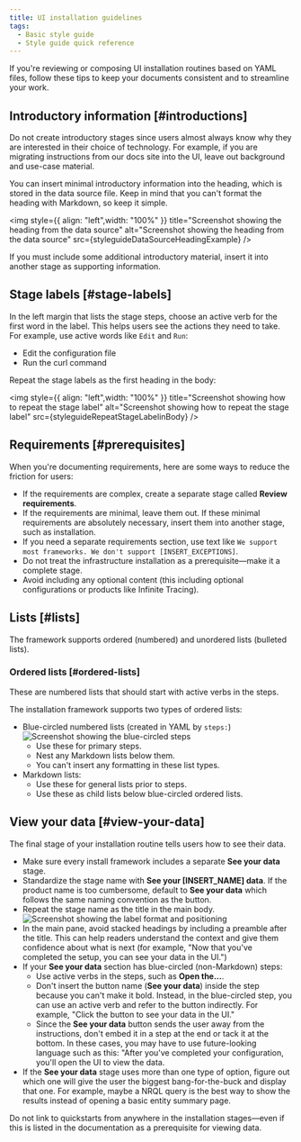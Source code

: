 ```yaml
---
title: UI installation guidelines
tags:
  - Basic style guide
  - Style guide quick reference
---
```








If you're reviewing or composing UI installation routines based on YAML files, follow these tips to keep your documents consistent and to streamline your work.

## Introductory information [#introductions]

Do not create introductory stages since users almost always know why they are interested in their choice of technology. For example, if you are migrating instructions from our docs site into the UI, leave out background and use-case material.

You can insert minimal introductory information into the heading, which is stored in the data source file. Keep in mind that you can't format the heading with Markdown, so keep it simple.

<img
    style={{ align: "left",width: "100%" }}
    title="Screenshot showing the heading from the data source"
    alt="Screenshot showing the heading from the data source"
    src={styleguideDataSourceHeadingExample}
/>

If you must include some additional introductory material, insert it into another stage as supporting information.

## Stage labels [#stage-labels]

In the left margin that lists the stage steps, choose an active verb for the first word in the label. This helps users see the actions they need to take. For example, use active words like `Edit` and `Run`:

* Edit the configuration file
* Run the curl command

Repeat the stage labels as the first heading in the body:

<img
    style={{ align: "left",width: "100%" }}
    title="Screenshot showing how to repeat the stage label"
    alt="Screenshot showing how to repeat the stage label"
    src={styleguideRepeatStageLabelinBody}
/>

## Requirements [#prerequisites]

When you're documenting requirements, here are some ways to reduce the friction for users:

* If the requirements are complex, create a separate stage called **Review requirements**.
* If the requirements are minimal, leave them out. If these minimal requirements are absolutely necessary, insert them into another stage, such as installation.
* If you need a separate requirements section, use text like `We support most frameworks. We don't support [INSERT_EXCEPTIONS]`.
* Do not treat the infrastructure installation as a prerequisite&mdash;make it a complete stage.
* Avoid including any optional content (this including optional configurations or products like Infinite Tracing).

## Lists [#lists]

The framework supports ordered (numbered) and unordered lists (bulleted lists).

### Ordered lists [#ordered-lists]

These are numbered lists that should start with active verbs in the steps.

The installation framework supports two types of ordered lists:

* Blue-circled numbered lists (created in YAML by `steps:`)
    <img
        title="Screenshot showing the blue-circled steps"
        alt="Screenshot showing the blue-circled steps"
        src={styleguideBlueCircledSteps}
    />
    * Use these for primary steps.
    * Nest any Markdown lists below them.
    * You can't insert any formatting in these list types.
* Markdown lists:
    * Use these for general lists prior to steps.
    * Use these as child lists below blue-circled ordered lists.

## View your data [#view-your-data]

The final stage of your installation routine tells users how to see their data.

* Make sure every install framework includes a separate **See your data** stage.
* Standardize the stage name with **See your [INSERT_NAME] data**. If the product name is too cumbersome, default to **See your data** which follows the same naming convention as the button.
* Repeat the stage name as the title in the main body.
    <img
        title="Screenshot showing the label format and positioning"
        alt="Screenshot showing the label format and positioning"
        src={styleguideDemonstrateLabelName}
    />
* In the main pane, avoid stacked headings by including a preamble after the title. This can help readers understand the context and give them confidence about what is next (for example, "Now that you've completed the setup, you can see your data in the UI.")
* If your **See your data** section has blue-circled (non-Markdown) steps:
    * Use active verbs in the steps, such as **Open the...**.
    * Don't insert the button name (**See your data**) inside the step because you can't make it bold. Instead, in the blue-circled step, you can use an active verb and refer to the button indirectly. For example, "Click the button to see your data in the UI."
    * Since the **See your data** button sends the user away from the instructions, don't embed it in a step at the end or tack it at the bottom. In these cases, you may have to use future-looking language such as this: "After you've completed your configuration, you'll open the UI to view the data.
* If the **See your data** stage uses more than one type of option, figure out which one will give the user the biggest bang-for-the-buck and display that one. For example, maybe a NRQL query is the best way to show the results instead of opening a basic entity summary page.

<Callout variant="important">
  Do not link to quickstarts from anywhere in the installation stages&mdash;even if this is listed in the documentation as a prerequisite for viewing data.
</Callout>

